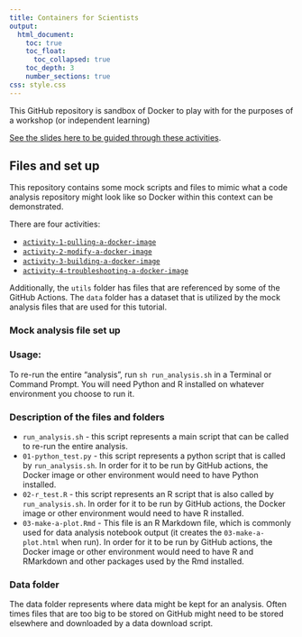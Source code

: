 ```yaml
---
title: Containers for Scientists
output:
  html_document:
    toc: true
    toc_float:
      toc_collapsed: true
    toc_depth: 3
    number_sections: true
css: style.css
---
```


This GitHub repository is sandbox of Docker to play with for the purposes of a workshop (or independent learning)

[See the slides here to be guided through these activities](https://docs.google.com/presentation/d/1_SEn8VChlf8Iu1HglIvLrIykhfyIEXycIuWVLx5fKLA/edit#slide=id.g2ebd8828116_0_779).

## Files and set up

This repository contains some mock scripts and files to mimic what a code analysis repository might look like so Docker within this context can be demonstrated.

There are four activities:  

- [`activity-1-pulling-a-docker-image`](https://hutchdatascience.org/containers-for-scientists-sandbox/activity-1-instructions.html)
- [`activity-2-modify-a-docker-image`](https://hutchdatascience.org/containers-for-scientists-sandbox/activity-2-instructions.html)
- [`activity-3-building-a-docker-image`](https://hutchdatascience.org/containers-for-scientists-sandbox/activity-3-instructions.html)
- [`activity-4-troubleshooting-a-docker-image`](https://hutchdatascience.org/containers-for-scientists-sandbox/activity-4-instructions.html)


Additionally, the `utils` folder has files that are referenced by some of the GitHub Actions. The `data` folder has a dataset that is utilized by the mock analysis files that are used for this tutorial.

### Mock analysis file set up

### Usage:

To re-run the entire "analysis", run `sh run_analysis.sh` in a Terminal or Command Prompt. You will need Python and R installed on whatever environment you choose to run it.

### Description of the files and folders

- `run_analysis.sh` - this script represents a main script that can be called to re-run the entire analysis.
- `01-python_test.py` - this script represents a python script that is called by `run_analysis.sh`. In order for it to be run by GitHub actions, the Docker image or other environment would need to have Python installed.
- `02-r_test.R` - this script represents an R script that is also called by `run_analysis.sh`. In order for it to be run by GitHub actions, the Docker image or other environment would need to have R installed.
- `03-make-a-plot.Rmd` - This file is an R Markdown file, which is commonly used for data analysis notebook output (it creates the `03-make-a-plot.html` when run). In order for it to be run by GitHub actions, the Docker image or other environment would need to have R and RMarkdown and other packages used by the Rmd installed.

### Data folder

The data folder represents where data might be kept for an analysis. Often times files that are too big to be stored on GitHub might need to be stored elsewhere and downloaded by a data download script.

